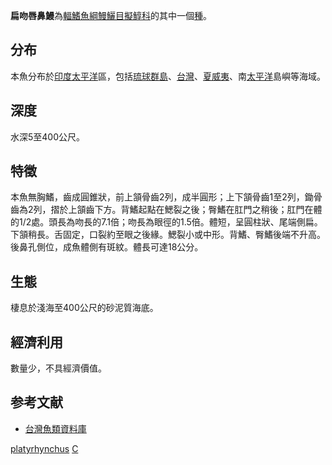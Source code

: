 {{Speciesbox
| taxon = Chilorhinus platyrhynchus
| status = LC
| status_system = iucn3.1
| binomial_authority = [[Norman|Norman]], 1922
}}

'''扁吻唇鼻鰻'''為[[輻鰭魚綱|輻鰭魚綱]][[鰻鱺目|鰻鱺目]][[擬鯙科|擬鯙科]]的其中一個[[種|種]]。

==分布==
本魚分布於[[印度|印度]][[太平洋|太平洋]]區，包括[[琉球群島|琉球群島]]、[[台灣|台灣]]、[[夏威夷|夏威夷]]、南[[太平洋|太平洋]]島嶼等海域。

==深度==
水深5至400公尺。

==特徵==
本魚無胸鰭，齒成圓錐狀，前上頷骨齒2列，成半圓形；上下頷骨齒1至2列，鋤骨齒為2列，摺於上頷齒下方。背鰭起點在鰓裂之後；臀鰭在肛門之稍後；肛門在體的1/2處。頭長為吻長的7.1倍；吻長為眼徑的1.5倍。體短，呈圓柱狀、尾端側扁。下頷稍長。舌固定，口裂約至眼之後緣。鰓裂小或中形。背鰭、臀鰭後端不升高。後鼻孔側位，成魚體側有斑紋。體長可達18公分。

==生態==
棲息於淺海至400公尺的砂泥質海底。

==經濟利用==
數量少，不具經濟價值。

==参考文献==
*[http://fishdb.sinica.edu.tw/ 台灣魚類資料庫] {{Wayback|url=http://fishdb.sinica.edu.tw/ |date=20160304193340 }}
{{Taxonbar|from=Q2304510}}

[[Category:唇鼻鰻屬|platyrhynchus]]
[[Category:1922年描述的魚類|C]]